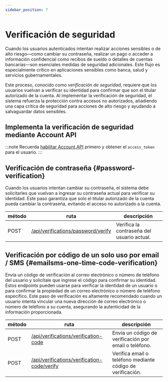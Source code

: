 ```yaml
---
sidebar_position: 7
---
```


# Verificación de seguridad

Cuando los usuarios autenticados intentan realizar acciones sensibles o de alto riesgo—como cambiar su contraseña, realizar un pago o acceder a información confidencial como recibos de sueldo o detalles de cuentas bancarias—son esenciales medidas de seguridad adicionales. Este flujo es especialmente crítico en aplicaciones sensibles como banca, salud y servicios gubernamentales.

Este proceso, conocido como _verificación de seguridad_, requiere que los usuarios vuelvan a verificar su identidad para confirmar que son el titular autorizado de la cuenta. Al implementar la verificación de seguridad, el sistema refuerza la protección contra accesos no autorizados, añadiendo una capa crítica de seguridad para acciones de alto riesgo y ayudando a salvaguardar datos sensibles.

## Implementa la verificación de seguridad mediante Account API

:::note
Recuerda [habilitar Account API](/end-user-flows/account-settings/by-account-api) primero y obtener el `access_token` para el usuario.
:::

## Verificación de contraseña \{#password-verification}

Cuando los usuarios intentan cambiar su contraseña, el sistema debe solicitarles que vuelvan a ingresar su contraseña actual para verificar su identidad. Este paso garantiza que solo el titular autorizado de la cuenta pueda cambiar la contraseña, evitando el acceso no autorizado a la cuenta.

| método | ruta                                                                                                            | descripción                                |
| ------ | --------------------------------------------------------------------------------------------------------------- | ------------------------------------------ |
| POST   | [/api/verifications/password/verify](https://openapi.logto.io/operation/operation-createverificationbypassword) | Verifica la contraseña del usuario actual. |

## Verificación por código de un solo uso por email / SMS \{#emailsms-one-time-code-verification}

Envía un código de verificación al correo electrónico o número de teléfono del usuario y solicítale que ingrese el código para confirmar su identidad. Estos endpoints pueden usarse para verificar la identidad de un usuario o para confirmar la propiedad de un correo electrónico o número de teléfono específico. Este paso de verificación es altamente recomendado cuando un usuario intenta vincular una nueva dirección de correo electrónico o número de teléfono a su cuenta, asegurando la autenticidad de la información proporcionada.

| método | ruta                                                                                                                             | descripción                                                |
| ------ | -------------------------------------------------------------------------------------------------------------------------------- | ---------------------------------------------------------- |
| POST   | [/api/verifications/verification-code](https://openapi.logto.io/operation/operation-createverificationbyverificationcode)        | Envía un código de verificación por email o teléfono.      |
| POST   | [/api/verifications/verification-code/verify](https://openapi.logto.io/operation/operation-verifyverificationbyverificationcode) | Verifica email o teléfono mediante código de verificación. |
